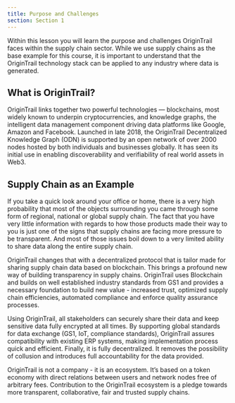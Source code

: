 ```yaml
---
title: Purpose and Challenges
section: Section 1
---
```


<YoutubeEmbed
  videoId="94LwJQaZ7tg"
  title="OT 101 — OriginTrail purpose and challenges"
/>

Within this lesson you will learn the purpose and challenges OriginTrail faces within the supply chain sector. While we use supply chains as the base example for this course, it is important to understand that the OriginTrail technology stack can be applied to any industry where data is generated.

## What is OriginTrail?

OriginTrail links together two powerful technologies — blockchains, most widely known to underpin cryptocurrencies, and knowledge graphs, the intelligent data management component driving data platforms like Google, Amazon and Facebook. Launched in late 2018, the OriginTrail Decentralized Knowledge Graph (ODN) is supported by an open network of over 2000 nodes hosted by both individuals and businesses globally. It has seen its initial use in enabling discoverability and verifiability of real world assets in Web3.

## Supply Chain as an Example

If you take a quick look around your office or home, there is a very high probability that most of the objects surrounding you came through some form of regional, national or global supply chain. The fact that you have very little information with regards to how those products made their way to you is just one of the signs that supply chains are facing more pressure to be transparent. And most of those issues boil down to a very limited ability to share data along the entire supply chain.

OriginTrail changes that with a decentralized protocol that is tailor made for sharing supply chain data based on blockchain. This brings a profound new way of building transparency in supply chains. OriginTrail uses Blockchain and builds on well established industry standards from GS1 and provides a necessary foundation to build new value - increased trust, optimized supply chain efficiencies, automated compliance and enforce quality assurance processes.

Using OriginTrail, all stakeholders can securely share their data and keep sensitive data fully encrypted at all times. By supporting global standards for data exchange (GS1, IoT, compliance standards), OriginTrail assures compatibility with existing ERP systems, making implementation process quick and efficient. Finally, it is fully decentralized. It removes the possibility of collusion and introduces full accountability for the data provided.

OriginTrail is not a company - it is an ecosystem. It’s based on a token economy with direct relations between users and network nodes free of arbitrary fees. Contribution to the OriginTrail ecosystem is a pledge towards more transparent, collaborative, fair and trusted supply chains.
